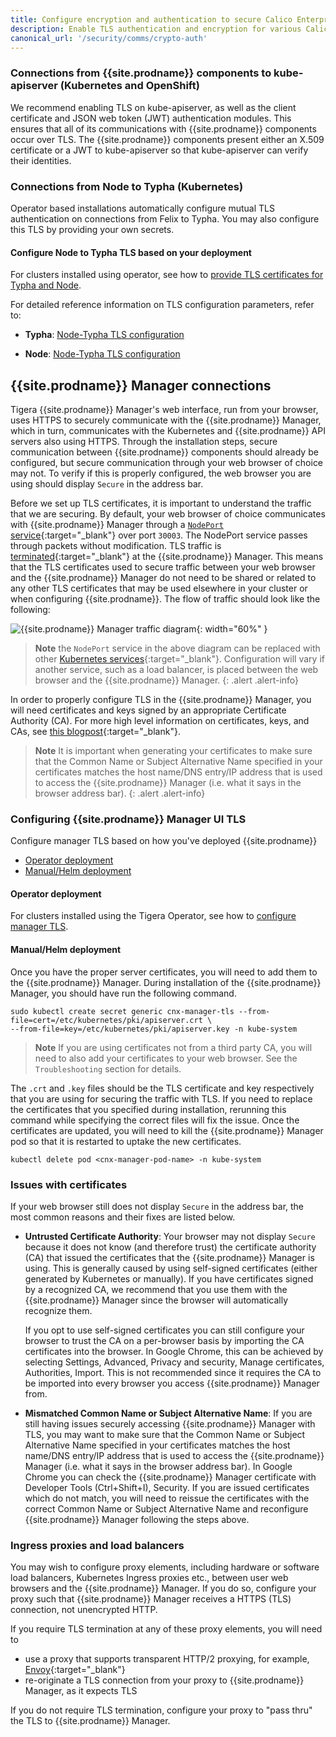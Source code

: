 ```yaml
---
title: Configure encryption and authentication to secure Calico Enterprise components
description: Enable TLS authentication and encryption for various Calico Enterprise components.
canonical_url: '/security/comms/crypto-auth'
---
```


### Connections from {{site.prodname}} components to kube-apiserver (Kubernetes and OpenShift)

We recommend enabling TLS on kube-apiserver, as well as the client certificate and JSON web token (JWT)
authentication modules. This ensures that all of its communications with {{site.prodname}} components occur
over TLS. The {{site.prodname}} components present either an X.509 certificate or a JWT to kube-apiserver
so that kube-apiserver can verify their identities.

### Connections from Node to Typha (Kubernetes)

Operator based installations automatically configure mutual TLS authentication on connections from
Felix to Typha. You may also configure this TLS by providing your own secrets.

#### Configure Node to Typha TLS based on your deployment

For clusters installed using operator, see how to [provide TLS certificates for Typha and Node](/security/comms/typha-node-tls).

For detailed reference information on TLS configuration parameters, refer to:

- **Typha**: [Node-Typha TLS configuration]({{site.baseurl}}/reference/typha/configuration#felix-typha-tls-configuration)

- **Node**: [Node-Typha TLS configuration]({{site.baseurl}}/reference/felix/configuration#felix-typha-tls-configuration)

## {{site.prodname}} Manager connections

Tigera {{site.prodname}} Manager's web interface, run from your browser, uses HTTPS to securely communicate
with the {{site.prodname}} Manager, which in turn, communicates with the Kubernetes and {{site.prodname}} API
servers also using HTTPS. Through the installation steps, secure communication between
{{site.prodname}} components should already be configured, but secure communication through your web
browser of choice may not. To verify if this is properly configured, the web browser
you are using should display `Secure` in the address bar.

Before we set up TLS certificates, it is important to understand the traffic
that we are securing. By default, your web browser of choice communicates with
{{site.prodname}} Manager through a
[`NodePort` service](https://kubernetes.io/docs/tutorials/services/source-ip/#source-ip-for-services-with-typenodeport){:target="_blank"}
over port `30003`. The NodePort service passes through packets without modification.
TLS traffic is [terminated](https://en.wikipedia.org/wiki/TLS_termination_proxy){:target="_blank"}
at the {{site.prodname}} Manager. This means that the TLS certificates used to secure traffic
between your web browser and the {{site.prodname}} Manager do not need to be shared or related
to any other TLS certificates that may be used elsewhere in your cluster or when
configuring {{site.prodname}}. The flow of traffic should look like the following:

![{{site.prodname}} Manager traffic diagram]({{site.baseurl}}/images/cnx-tls-mgr-comms.svg){: width="60%" }

> **Note** the `NodePort` service in the above diagram can be replaced with other
> [Kubernetes services](https://kubernetes.io/docs/concepts/services-networking/service/#publishing-services---service-types){:target="_blank"}.
> Configuration will vary if another service, such as a load balancer, is placed between the web
> browser and the {{site.prodname}} Manager.
{: .alert .alert-info}

In order to properly configure TLS in the {{site.prodname}} Manager, you will need
certificates and keys signed by an appropriate Certificate Authority (CA).
For more high level information on certificates, keys, and CAs, see
[this blogpost](http://www.steves-internet-guide.com/ssl-certificates-explained/){:target="_blank"}.

> **Note** It is important when generating your certificates to make sure
> that the Common Name or Subject Alternative Name specified in your certificates
> matches the host name/DNS entry/IP address that is used to access the {{site.prodname}} Manager
> (i.e. what it says in the browser address bar).
{: .alert .alert-info}

### Configuring {{site.prodname}} Manager UI TLS

Configure manager TLS based on how you've deployed {{site.prodname}}
- [Operator deployment](#operator-deployment)
- [Manual/Helm deployment](#manualhelm-deployment)

#### Operator deployment

For clusters installed using the Tigera Operator, see how to [configure manager TLS](/security/comms/manager-tls).

#### Manual/Helm deployment

Once you have the proper server certificates, you will need to add them to the
{{site.prodname}} Manager. During installation of the {{site.prodname}} Manager, you should have run
the following command.

```
sudo kubectl create secret generic cnx-manager-tls --from-file=cert=/etc/kubernetes/pki/apiserver.crt \
--from-file=key=/etc/kubernetes/pki/apiserver.key -n kube-system
```
> **Note** If you are using certificates not from a third party CA,
> you will need to also add your certificates to your web browser.
> See the `Troubleshooting` section for details.

The `.crt` and `.key` files should be the TLS certificate and key respectively
that you are using for securing the traffic with TLS. If you need to replace the
certificates that you specified during installation, rerunning this command while
specifying the correct files will fix the issue. Once the certificates are updated,
you will need to kill the {{site.prodname}} Manager pod so that it is restarted to uptake the new
certificates.

```
kubectl delete pod <cnx-manager-pod-name> -n kube-system
```

### Issues with certificates

If your web browser still does not display `Secure` in the address bar, the most
common reasons and their fixes are listed below.

- **Untrusted Certificate Authority**: Your browser may not display `Secure` because
  it does not know (and therefore trust) the certificate authority (CA) that issued
  the certificates that the {{site.prodname}} Manager is using. This is generally caused by using
  self-signed certificates (either generated by Kubernetes or manually). If you have
  certificates signed by a recognized CA, we recommend that you use them with the {{site.prodname}}
  Manager since the browser will automatically recognize them.

  If you opt to use self-signed certificates you can still configure your browser to
  trust the CA on a per-browser basis by importing the CA certificates into the browser.
  In Google Chrome, this can be achieved by selecting Settings, Advanced, Privacy and security,
  Manage certificates, Authorities, Import. This is not recommended since it requires the CA
  to be imported into every browser you access {{site.prodname}} Manager from.

- **Mismatched Common Name or Subject Alternative Name**: If you are still having issues
  securely accessing {{site.prodname}} Manager with TLS, you may want to make sure that the Common Name
  or Subject Alternative Name specified in your certificates matches the host name/DNS
  entry/IP address that is used to access the {{site.prodname}} Manager (i.e. what it says in the browser
  address bar). In Google Chrome you can check the {{site.prodname}} Manager certificate with Developer Tools
  (Ctrl+Shift+I), Security. If you are issued certificates which do not match,
  you will need to reissue the certificates with the correct Common Name or
  Subject Alternative Name and reconfigure {{site.prodname}} Manager following the steps above.

### Ingress proxies and load balancers

You may wish to configure proxy elements, including hardware or software load balancers, Kubernetes Ingress
proxies etc., between user web browsers and the {{site.prodname}} Manager.  If you do so, configure your proxy
such that {{site.prodname}} Manager receives a HTTPS (TLS) connection, not unencrypted HTTP.

If you require TLS termination at any of these proxy elements, you will need to

  * use a proxy that supports transparent HTTP/2 proxying, for example, [Envoy](https://www.envoyproxy.io/){:target="_blank"}
  * re-originate a TLS connection from your proxy to {{site.prodname}} Manager, as it expects TLS

If you do not require TLS termination, configure your proxy to "pass thru" the TLS to {{site.prodname}} Manager.
